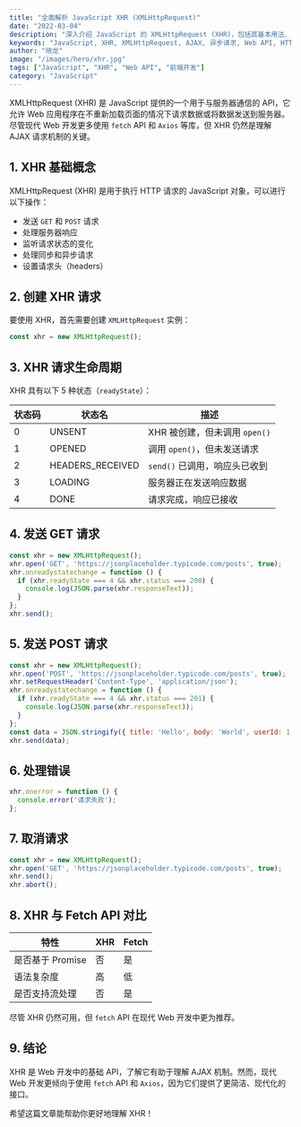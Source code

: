 ```yaml
---
title: "全面解析 JavaScript XHR (XMLHttpRequest)"
date: "2022-03-04"
description: "深入介绍 JavaScript 的 XMLHttpRequest (XHR)，包括其基本用法、异步处理、请求与响应、错误处理以及实际示例。"
keywords: "JavaScript, XHR, XMLHttpRequest, AJAX, 异步请求, Web API, HTTP 请求"
author: "晓龙"
image: "/images/hero/xhr.jpg"
tags: ["JavaScript", "XHR", "Web API", "前端开发"]
category: "JavaScript"
---
```


XMLHttpRequest (XHR) 是 JavaScript 提供的一个用于与服务器通信的 API，它允许 Web 应用程序在不重新加载页面的情况下请求数据或将数据发送到服务器。尽管现代 Web 开发更多使用 `fetch` API 和 `Axios` 等库，但 XHR 仍然是理解 AJAX 请求机制的关键。

## 1. XHR 基础概念

XMLHttpRequest (XHR) 是用于执行 HTTP 请求的 JavaScript 对象，可以进行以下操作：

- 发送 `GET` 和 `POST` 请求
- 处理服务器响应
- 监听请求状态的变化
- 处理同步和异步请求
- 设置请求头（headers）

## 2. 创建 XHR 请求

要使用 XHR，首先需要创建 `XMLHttpRequest` 实例：

```js
const xhr = new XMLHttpRequest();
```

## 3. XHR 请求生命周期

XHR 具有以下 5 种状态（`readyState`）：

| 状态码 | 状态名          | 描述 |
|--------|---------------|-------------------------------|
| 0      | UNSENT        | XHR 被创建，但未调用 `open()` |
| 1      | OPENED        | 调用 `open()`，但未发送请求 |
| 2      | HEADERS_RECEIVED | `send()` 已调用，响应头已收到 |
| 3      | LOADING       | 服务器正在发送响应数据 |
| 4      | DONE         | 请求完成，响应已接收 |

## 4. 发送 GET 请求

```js
const xhr = new XMLHttpRequest();
xhr.open('GET', 'https://jsonplaceholder.typicode.com/posts', true);
xhr.onreadystatechange = function () {
  if (xhr.readyState === 4 && xhr.status === 200) {
    console.log(JSON.parse(xhr.responseText));
  }
};
xhr.send();
```

## 5. 发送 POST 请求

```js
const xhr = new XMLHttpRequest();
xhr.open('POST', 'https://jsonplaceholder.typicode.com/posts', true);
xhr.setRequestHeader('Content-Type', 'application/json');
xhr.onreadystatechange = function () {
  if (xhr.readyState === 4 && xhr.status === 201) {
    console.log(JSON.parse(xhr.responseText));
  }
};
const data = JSON.stringify({ title: 'Hello', body: 'World', userId: 1 });
xhr.send(data);
```

## 6. 处理错误

```js
xhr.onerror = function () {
  console.error('请求失败');
};
```

## 7. 取消请求

```js
const xhr = new XMLHttpRequest();
xhr.open('GET', 'https://jsonplaceholder.typicode.com/posts', true);
xhr.send();
xhr.abort();
```

## 8. XHR 与 Fetch API 对比

| 特性         | XHR | Fetch |
|-------------|-----|-------|
| 是否基于 Promise | 否  | 是    |
| 语法复杂度   | 高  | 低    |
| 是否支持流处理 | 否  | 是    |

尽管 XHR 仍然可用，但 `fetch` API 在现代 Web 开发中更为推荐。

## 9. 结论

XHR 是 Web 开发中的基础 API，了解它有助于理解 AJAX 机制。然而，现代 Web 开发更倾向于使用 `fetch` API 和 `Axios`，因为它们提供了更简洁、现代化的接口。

希望这篇文章能帮助你更好地理解 XHR！
